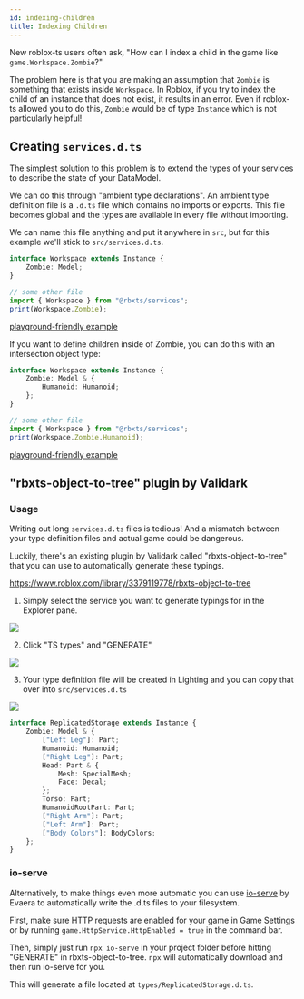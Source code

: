 ```yaml
---
id: indexing-children
title: Indexing Children
---
```


New roblox-ts users often ask, "How can I index a child in the game like `game.Workspace.Zombie`?"

The problem here is that you are making an assumption that `Zombie` is something that exists inside `Workspace`. In Roblox, if you try to index the child of an instance that does not exist, it results in an error. Even if roblox-ts allowed you to do this, `Zombie` would be of type `Instance` which is not particularly helpful!

## Creating `services.d.ts`

The simplest solution to this problem is to extend the types of your services to describe the state of your DataModel.

We can do this through "ambient type declarations". An ambient type definition file is a `.d.ts` file which contains no imports or exports. This file becomes global and the types are available in every file without importing.

We can name this file anything and put it anywhere in `src`, but for this example we'll stick to `src/services.d.ts`.

```ts title="src/services.d.ts"
interface Workspace extends Instance {
	Zombie: Model;
}
```

```ts {3}
// some other file
import { Workspace } from "@rbxts/services";
print(Workspace.Zombie);
```

[playground-friendly example](https://roblox-ts.com/playground/#code/KYDwDg9gTgLgBAbwL4G4BQATYBjANgQymDgHNcIAjfXRNOeuASwDsZgoAzfbYgdWgDWAZzDdioNswxC4ASWZCY+Zj1oN1cAFoQAthUbAAXHACyELLnTqkaG2mwQF8AF679xALyl8O4ADp+KGFRHj9tPQN0MCgWGAAKVwjgAEp0IA)

If you want to define children inside of Zombie, you can do this with an intersection object type:

```ts title="src/services.d.ts"
interface Workspace extends Instance {
	Zombie: Model & {
		Humanoid: Humanoid;
	};
}
```

```ts {3}
// some other file
import { Workspace } from "@rbxts/services";
print(Workspace.Zombie.Humanoid);
```

[playground-friendly example](https://roblox-ts.com/playground/#code/KYDwDg9gTgLgBAbwL4G4BQATYBjANgQymDgHNcIAjfXRNASAEsA7GYKAM322IHVoBrAM5guxUKyYZBcAJJNBMfE2606dAFoQAthQbAAXHACyELDQBkqtQAkArlqUQGGQ3YdMnGdGtT0kafzRsCHl4AAt7R2c4AF5SfC1gADo+KCERbiTNHT0ktyivNDAoZhgACgj3TwBKdCA)


## "rbxts-object-to-tree" plugin by Validark

### Usage

Writing out long `services.d.ts` files is tedious! And a mismatch between your type definition files and actual game could be dangerous.

Luckily, there's an existing plugin by Validark called "rbxts-object-to-tree" that you can use to automatically generate these typings.

https://www.roblox.com/library/3379119778/rbxts-object-to-tree

1. Simply select the service you want to generate typings for in the Explorer pane.

![](../../static/img/guides/indexing-children/ReplicatedStorage.png)

2. Click "TS types" and "GENERATE"

![](../../static/img/guides/indexing-children/rbxts-object-to-tree.png)

3. Your type definition file will be created in Lighting and you can copy that over into `src/services.d.ts`

![](../../static/img/guides/indexing-children/type-definition.png)

```ts title="types/ReplicatedStorage.d.ts"
interface ReplicatedStorage extends Instance {
	Zombie: Model & {
		["Left Leg"]: Part;
		Humanoid: Humanoid;
		["Right Leg"]: Part;
		Head: Part & {
			Mesh: SpecialMesh;
			Face: Decal;
		};
		Torso: Part;
		HumanoidRootPart: Part;
		["Right Arm"]: Part;
		["Left Arm"]: Part;
		["Body Colors"]: BodyColors;
	};
}
```

### io-serve

Alternatively, to make things even more automatic you can use [io-serve](https://www.npmjs.com/package/io-serve) by Evaera to automatically write the .d.ts files to your filesystem.

First, make sure HTTP requests are enabled for your game in Game Settings or by running `game.HttpService.HttpEnabled = true` in the command bar.

Then, simply just run `npx io-serve` in your project folder before hitting "GENERATE" in rbxts-object-to-tree. `npx` will automatically download and then run io-serve for you.

This will generate a file located at `types/ReplicatedStorage.d.ts`.
